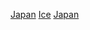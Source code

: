 {{Commons category|Ice hockey venues in Japan}}
[[Category:室內冰球場館|Japan]]
[[Category:日本室內體育場|Ice]]
[[Category:各國冰球場館|Japan]]
